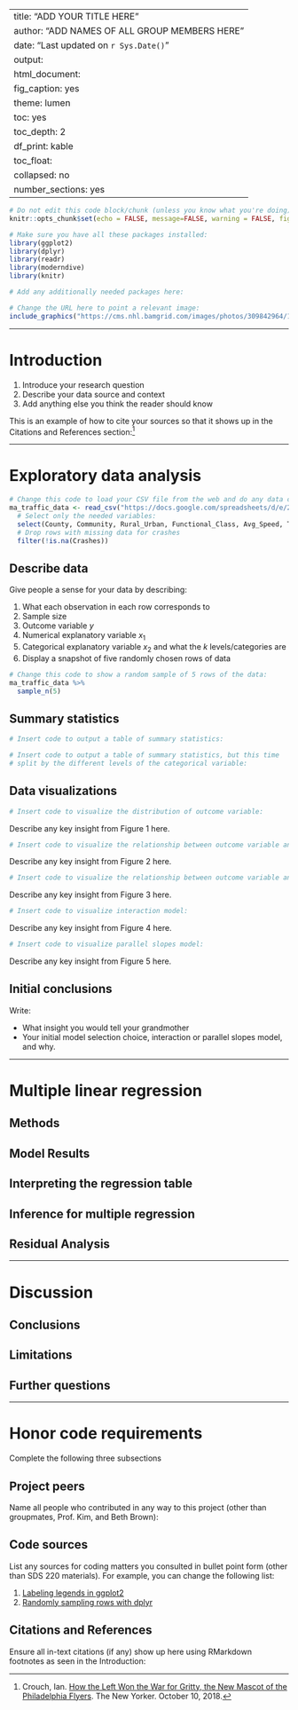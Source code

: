 
---
title: "ADD YOUR TITLE HERE"
author: "ADD NAMES OF ALL GROUP MEMBERS HERE"
date: "Last updated on `r Sys.Date()`"
output:
  html_document:
    fig_caption: yes
    theme: lumen
    toc: yes
    toc_depth: 2
    df_print: kable
    toc_float:
      collapsed: no
    number_sections: yes
---

```r
# Do not edit this code block/chunk (unless you know what you're doing)
knitr::opts_chunk$set(echo = FALSE, message=FALSE, warning = FALSE, fig.width = 16/2.5, fig.height = 9/2.5)
```


```r
# Make sure you have all these packages installed:
library(ggplot2)
library(dplyr)
library(readr)
library(moderndive)
library(knitr)

# Add any additionally needed packages here:

```


```r
# Change the URL here to point a relevant image:
include_graphics("https://cms.nhl.bamgrid.com/images/photos/309842964/1200x630/cut.jpg")
```



***



# Introduction 

1. Introduce your research question
1. Describe your data source and context
1. Add anything else you think the reader should know

This is an example of how to cite your sources so that it shows up in the Citations and References section:^[Crouch, Ian. [How the Left Won the War for Gritty, the New Mascot of the Philadelphia Flyers](https://www.newyorker.com/culture/culture-desk/how-the-left-won-the-war-for-gritty). The New Yorker. October 10, 2018.]



***



# Exploratory data analysis

```r
# Change this code to load your CSV file from the web and do any data cleaning here:
ma_traffic_data <- read_csv("https://docs.google.com/spreadsheets/d/e/2PACX-1vTM4fElimnYsn6uYW9yq6RcEJyD4gQPkU6u4HGuXfdDqoRnOWGKhsZbFdUyO9VTvfHrkGWotjxGrtI_/pub?output=csv") %>% 
  # Select only the needed variables:
  select(County, Community, Rural_Urban, Functional_Class, Avg_Speed, Total_Volume, Crashes) %>% 
  # Drop rows with missing data for crashes
  filter(!is.na(Crashes))
```


## Describe data

Give people a sense for your data by describing:

1. What each observation in each row corresponds to
1. Sample size
1. Outcome variable $y$
1. Numerical explanatory variable $x_1$
1. Categorical explanatory variable $x_2$ and what the $k$ levels/categories are
1. Display a snapshot of five randomly chosen rows of data

```r
# Change this code to show a random sample of 5 rows of the data:
ma_traffic_data %>% 
  sample_n(5)
```


## Summary statistics

```r
# Insert code to output a table of summary statistics:

```


```r
# Insert code to output a table of summary statistics, but this time
# split by the different levels of the categorical variable:

```


## Data visualizations

```r
# Insert code to visualize the distribution of outcome variable:

```

Describe any key insight from Figure 1 here.


```r
# Insert code to visualize the relationship between outcome variable and numerical explanatory variable:

```

Describe any key insight from Figure 2 here.

```r
# Insert code to visualize the relationship between outcome variable and categorical explanatory variable:

```

Describe any key insight from Figure 3 here.

```r
# Insert code to visualize interaction model:

```

Describe any key insight from Figure 4 here.

```r
# Insert code to visualize parallel slopes model:

```

Describe any key insight from Figure 5 here.

## Initial conclusions

Write:

- What insight you would tell your grandmother
- Your initial model selection choice, interaction or parallel slopes model, and why.



***



# Multiple linear regression

## Methods


## Model Results


## Interpreting the regression table


## Inference for multiple regression


## Residual Analysis



***



# Discussion 

## Conclusions


## Limitations


## Further questions



***



# Honor code requirements

Complete the following three subsections

## Project peers

Name all people who contributed in any way to this project (other than groupmates, Prof. Kim, and Beth Brown):

## Code sources

List any sources for coding matters you consulted in bullet point form (other than SDS 220 materials). For example, you can change the following list:

1. [Labeling legends in ggplot2](https://www.datanovia.com/en/blog/ggplot-legend-title-position-and-labels/)
1. [Randomly sampling rows with dplyr](https://www.datasciencemadesimple.com/select-random-samples-r-dplyr-sample_n-sample_frac/#:~:text=Dplyr%20package%20in%20R%20is,the%20random%20N%25%20of%20rows.)

## Citations and References

Ensure all in-text citations (if any) show up here using RMarkdown footnotes as seen in the Introduction:
